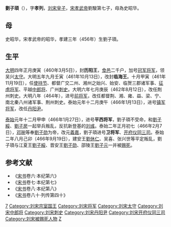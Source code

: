 '''劉子頊'''（{{bd|456年||466年|9月19日|catIdx=L}}），字'''孝列'''，[[刘宋|刘宋]][[皇子|皇子]]，[[宋孝武帝|宋孝武帝]]劉駿第七子，母為史昭华。
==母==
史昭华，宋孝武帝的昭华，孝建三年（456年）生劉子頊。
==生平==
[[大明_(刘宋)|大明]]四年正月庚寅（460年3月5日），封'''历阳王'''，[[食邑|食邑]]二千户，加号[[冠军将军|冠军将军]]，领吴兴[[太守|太守]]。大明五年九月壬寅（461年10月13日），改封'''临海王'''。十月甲寅（461年11月19日），任[[使持节|使持节]]、都督广交二州、湘州之始兴、始安、临贺三郡诸军事、[[征虏将军|征虏将军]]、平越[[中郎将|中郎将]]、广州[[刺史|刺史]]。大明六年七月庚辰（462年8月12日），改任荆州刺史。大明八年（464年），进号[[前将军|前将军]]，改任都督荆、湘、雍、益、梁、宁、南北秦八州诸军事、荆州刺史。泰始元年十二月庚午（466年1月13日），进号[[镇军将军|镇军将军]]，改任[[丹阳尹|丹阳尹]]。

[[泰始_(刘宋)|泰始]]元年十二月甲申（466年1月27日），进号'''平西将军'''，劉子頊不受命，和[[劉子綏|劉子綏]]、[[劉子房|劉子房]]一起举兵叛乱，反抗新登基的[[刘彧|刘彧]]。泰始二年正月初七（466年2月7日），[[邓琬|邓琬]]等奉[[劉子勋|劉子勋]]为帝，改元[[義嘉|義嘉]]，劉子頊进号'''卫将军'''、[[开府仪同三司|开府仪同三司]]。泰始二年八月己卯（466年9月19日），建安王[[劉休仁|劉休仁]]、吴喜、张兴世等平定叛乱，劉子頊与江夏王[[劉子綏|劉子綏]]、晋安王[[劉子勋|劉子勋]]、邵陵王[[劉子元|劉子元]]一并被[[赐死|赐死]]。

==参考文献 ==
*《[[宋书|宋书]]卷六·本纪第六》
*《[[宋书|宋书]]卷七·本纪第七》
*《[[宋书|宋书]]卷八·本纪第八》
*《[[宋书|宋书]]卷八十·列传第四十》

[[Category:宋孝武帝皇子|7]]
[[Category:刘宋宗室国王|Category:刘宋宗室国王]]
[[Category:刘宋将军|Category:刘宋将军]]
[[Category:刘宋太守|Category:刘宋太守]]
[[Category:刘宋中郎将|Category:刘宋中郎将]]
[[Category:刘宋刺史|Category:刘宋刺史]]
[[Category:刘宋丹阳尹|Category:刘宋丹阳尹]]
[[Category:刘宋开府仪同三司|Category:刘宋开府仪同三司]]
[[Category:刘宋被赐死人物|Category:刘宋被赐死人物]]
[[Category:刘姓|Z]]